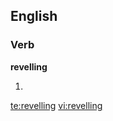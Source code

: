 ==English==
===Verb===
'''revelling'''
# {{present participle of|[[revel]]}}

[[te:revelling]]
[[vi:revelling]]
